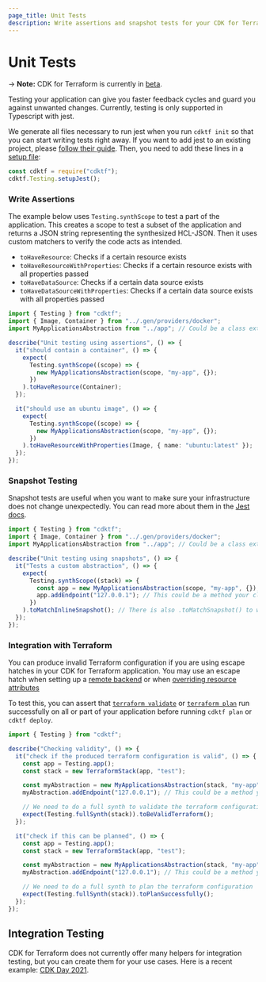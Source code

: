 ```yaml
---
page_title: Unit Tests
description: Write assertions and snapshot tests for your CDK for Terraform application.
---
```


# Unit Tests

-> **Note:** CDK for Terraform is currently in [beta](/cdktf/#project-maturity-and-production-readiness).

Testing your application can give you faster feedback cycles and guard you against unwanted changes. Currently, testing is only supported in Typescript with jest.

We generate all files necessary to run jest when you run `cdktf init` so that you can start writing tests right away. If you want to add jest to an existing project, please [follow their guide](https://jestjs.io/docs/getting-started). Then, you need to add these lines in a [setup file](https://jestjs.io/docs/configuration#setupfiles-array):

```js
const cdktf = require("cdktf");
cdktf.Testing.setupJest();
```

### Write Assertions

The example below uses `Testing.synthScope` to test a part of the application. This creates a scope to test a subset of the application and returns a JSON string representing the synthesized HCL-JSON. Then it uses custom matchers to verify the code acts as intended.

- `toHaveResource`: Checks if a certain resource exists
- `toHaveResourceWithProperties`: Checks if a certain resource exists with all properties passed
- `toHaveDataSource`: Checks if a certain data source exists
- `toHaveDataSourceWithProperties`: Checks if a certain data source exists with all properties passed

```ts
import { Testing } from "cdktf";
import { Image, Container } from "../.gen/providers/docker";
import MyApplicationsAbstraction from "../app"; // Could be a class extending from cdktf.Resource

describe("Unit testing using assertions", () => {
  it("should contain a container", () => {
    expect(
      Testing.synthScope((scope) => {
        new MyApplicationsAbstraction(scope, "my-app", {});
      })
    ).toHaveResource(Container);
  });

  it("should use an ubuntu image", () => {
    expect(
      Testing.synthScope((scope) => {
        new MyApplicationsAbstraction(scope, "my-app", {});
      })
    ).toHaveResourceWithProperties(Image, { name: "ubuntu:latest" });
  });
});
```

### Snapshot Testing

Snapshot tests are useful when you want to make sure your infrastructure does not change unexpectedly. You can read more about them in the [Jest docs](https://jestjs.io/docs/snapshot-testing).

```ts
import { Testing } from "cdktf";
import { Image, Container } from "../.gen/providers/docker";
import MyApplicationsAbstraction from "../app"; // Could be a class extending from cdktf.Resource

describe("Unit testing using snapshots", () => {
  it("Tests a custom abstraction", () => {
    expect(
      Testing.synthScope((stack) => {
        const app = new MyApplicationsAbstraction(scope, "my-app", {});
        app.addEndpoint("127.0.0.1"); // This could be a method your class exposes
      })
    ).toMatchInlineSnapshot(); // There is also .toMatchSnapshot() to write the snapshot to a file
  });
});
```

### Integration with Terraform

You can produce invalid Terraform configuration if you are using escape hatches in your CDK for Terraform application. You may use an escape hatch when setting up a [remote backend](/cdktf/concepts/remote-backends) or when [overriding resource attributes](/cdktf/concepts/providers-and-resources#escape-hatch)

To test this, you can assert that [`terraform validate`](/cli/commands/validate) or [`terraform plan`](/cli/commands/plan) run successfully on all or part of your application before running `cdktf plan` or `cdktf deploy`.

```ts
import { Testing } from "cdktf";

describe("Checking validity", () => {
  it("check if the produced terraform configuration is valid", () => {
    const app = Testing.app();
    const stack = new TerraformStack(app, "test");

    const myAbstraction = new MyApplicationsAbstraction(stack, "my-app", {});
    myAbstraction.addEndpoint("127.0.0.1"); // This could be a method your class exposes

    // We need to do a full synth to validate the terraform configuration
    expect(Testing.fullSynth(stack)).toBeValidTerraform();
  });

  it("check if this can be planned", () => {
    const app = Testing.app();
    const stack = new TerraformStack(app, "test");

    const myAbstraction = new MyApplicationsAbstraction(stack, "my-app", {});
    myAbstraction.addEndpoint("127.0.0.1"); // This could be a method your class exposes

    // We need to do a full synth to plan the terraform configuration
    expect(Testing.fullSynth(stack)).toPlanSuccessfully();
  });
});
```

## Integration Testing

CDK for Terraform does not currently offer many helpers for integration testing, but you can create them for your use cases. Here is a recent example: [CDK Day 2021](https://github.com/ansgarm/talk-cdkday-2021/tree/master/test).
